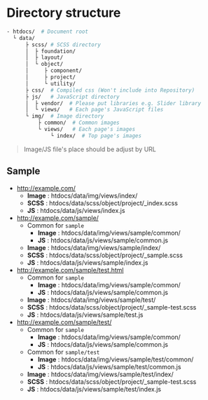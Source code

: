 # Directory structure

```bash
- htdocs/  # Document root
  └ data/
      ├ scss/ # SCSS directory
      │  ├ foundation/
      │  ├ layout/
      │  └ object/
      │     ├ component/
      │     ├ project/
      │     └ utility/
      ├ css/  # Compiled css (Won't include into Repository)
      ├ js/   # JavaScript directory
      │  ├ vendor/  # Please put libraries e.g. Slider library
      │  └ views/   # Each page's JavaScript files
      └ img/  # Image directory
          ├ common/  # Common images
          └ views/   # Each page's images
              └ index/  # Top page's images
```

> Image/JS file's place should be adjust by URL

## Sample

- http://example.com/
  - **Image** : htdocs/data/img/views/index/
  - **SCSS** : htdocs/data/scss/object/project/\_index.scss
  - **JS** : htdocs/data/js/views/index.js
- http://example.com/sample/
  - Common for `sample`
    - **Image** : htdocs/data/img/views/sample/common/
    - **JS** : htdocs/data/js/views/sample/common.js
  - **Image** : htdocs/data/img/views/sample/index/
  - **SCSS** : htdocs/data/scss/object/project/\_sample.scss
  - **JS** : htdocs/data/js/views/sample/index.js
- http://example.com/sample/test.html
  - Common for `sample`
    - **Image** : htdocs/data/img/views/sample/common/
    - **JS** : htdocs/data/js/views/sample/common.js
  - **Image** : htdocs/data/img/views/sample/test/
  - **SCSS** : htdocs/data/scss/object/project/\_sample-test.scss
  - **JS** : htdocs/data/js/views/sample/test.js
- http://example.com/sample/test/
  - Common for `sample`
    - **Image** : htdocs/data/img/views/sample/common/
    - **JS** : htdocs/data/js/views/sample/common.js
  - Common for `sample/test`
    - **Image** : htdocs/data/img/views/sample/test/common/
    - **JS** : htdocs/data/js/views/sample/test/common.js
  - **Image** : htdocs/data/img/views/sample/test/index/
  - **SCSS** : htdocs/data/scss/object/project/\_sample-test.scss
  - **JS** : htdocs/data/js/views/sample/test/index.js
